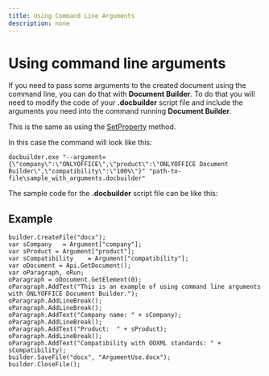 ```yaml
---
title: Using Command Line Arguments
description: none
---
```

# Using command line arguments

If you need to pass some arguments to the created document using the command line, you can do that with **Document Builder**. To do that you will need to modify the code of your **.docbuilder** script file and include the arguments you need into the command running **Document Builder**.

This is the same as using the [SetProperty](/docbuilder/integrationapi/c/cdocbuilder/setproperty) method.

In this case the command will look like this:

```
docbuilder.exe "--argument={\"company\":\"ONLYOFFICE\",\"product\":\"ONLYOFFICE Document Builder\",\"compatibility\":\"100%\"}" "path-to-file\sample_with_arguments.docbuilder"
```

The sample code for the **.docbuilder** script file can be like this:

## Example

```
builder.CreateFile("docx");
var sCompany   = Argument["company"];
var sProduct = Argument["product"];
var sCompatibility    = Argument["compatibility"];
var oDocument = Api.GetDocument();
var oParagraph, oRun;
oParagraph = oDocument.GetElement(0);
oParagraph.AddText("This is an example of using command line arguments with ONLYOFFICE Document Builder.");
oParagraph.AddLineBreak();
oParagraph.AddLineBreak();
oParagraph.AddText("Company name: " + sCompany);
oParagraph.AddLineBreak();
oParagraph.AddText("Product:  " + sProduct);
oParagraph.AddLineBreak();
oParagraph.AddText("Compatibility with OOXML standards: " + sCompatibility);
builder.SaveFile("docx", "ArgumentUse.docx");
builder.CloseFile();
```
